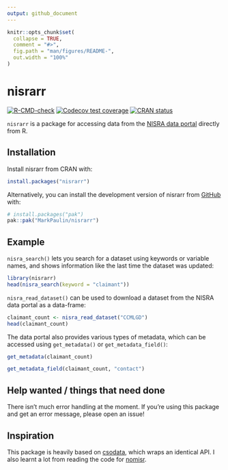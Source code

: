 ```yaml
---
output: github_document
---
```


<!-- README.md is generated from README.Rmd. Please edit that file -->

```r
knitr::opts_chunk$set(
  collapse = TRUE,
  comment = "#>",
  fig.path = "man/figures/README-",
  out.width = "100%"
)
```

# nisrarr

<!-- badges: start -->
[![R-CMD-check](https://github.com/MarkPaulin/nisrarr/actions/workflows/R-CMD-check.yaml/badge.svg)](https://github.com/MarkPaulin/nisrarr/actions/workflows/R-CMD-check.yaml)
[![Codecov test coverage](https://codecov.io/gh/MarkPaulin/nisrarr/graph/badge.svg)](https://app.codecov.io/gh/MarkPaulin/nisrarr)
[![CRAN status](https://www.r-pkg.org/badges/version/nisrarr)](https://CRAN.R-project.org/package=nisrarr)
<!-- badges: end -->

`nisrarr` is a package for accessing data from the [NISRA data portal](https://data.nisra.gov.uk) directly from R.

## Installation

Install nisrarr from CRAN with:

``` r
install.packages("nisrarr")
```

Alternatively, you can install the development version of nisrarr from [GitHub](https://github.com/) with:

``` r
# install.packages("pak")
pak::pak("MarkPaulin/nisrarr")
```

## Example

`nisra_search()` lets you search for a dataset using keywords or variable names,
and shows information like the last time the dataset was updated:

```r
library(nisrarr)
head(nisra_search(keyword = "claimant"))
```

`nisra_read_dataset()` can be used to download a dataset from the NISRA data 
portal as a data-frame:

```r
claimant_count <- nisra_read_dataset("CCMLGD")
head(claimant_count)
```

The data portal also provides various types of metadata, which can be accessed 
using `get_metadata()` or `get_metadata_field()`:

```r
get_metadata(claimant_count)

get_metadata_field(claimant_count, "contact")
```

## Help wanted / things that need done

There isn't much error handling at the moment. If you're using this package and get an error message, please open an issue!

## Inspiration

This package is heavily based on [csodata](https://github.com/CSOIreland/csodata), which wraps an identical API. I also learnt a lot from reading the code for [nomisr](https://github.com/ropensci/nomisr).
